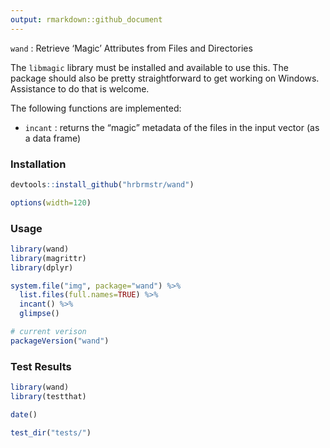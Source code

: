 ```yaml
---
output: rmarkdown::github_document
---
```


`wand` : Retrieve 'Magic' Attributes from Files and Directories

The `libmagic` library must be installed and available to use this. The package should also be pretty straightforward to get working on Windows. Assistance to do that is welcome.

The following functions are implemented:

- `incant` : returns the "magic" metadata of the files in the input vector (as a data frame)

### Installation

```r
devtools::install_github("hrbrmstr/wand")
```

```r
options(width=120)
```

### Usage

```r
library(wand)
library(magrittr)
library(dplyr)

system.file("img", package="wand") %>% 
  list.files(full.names=TRUE) %>% 
  incant() %>% 
  glimpse()

# current verison
packageVersion("wand")

```

### Test Results

```r
library(wand)
library(testthat)

date()

test_dir("tests/")
```

